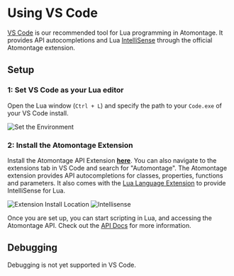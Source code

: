 # Using VS Code

[VS Code](https://code.visualstudio.com/) is our recommended tool for Lua programming in Atomontage. It provides API autocompletions and Lua [IntelliSense](https://code.visualstudio.com/docs/editor/intellisense) through the official Atomontage extension.

## Setup

### 1: Set VS Code as your Lua editor
Open the Lua window (`Ctrl + L`) and specify the path to your `Code.exe` of your VS Code install.

![Set the Environment](/img/setVSCode.PNG) 

### 2: Install the Atomontage Extension

Install the Atomontage API Extension [**here**](https://marketplace.visualstudio.com/items?itemName=AtomontageInc.vscode-atomontage-lua). You can also navigate to the extensions tab in VS Code and search for "Automontage". The Atomontage extension provides API autocompletions for classes, properties, functions and parameters. 
It also comes with the [Lua Language Extension](https://marketplace.visualstudio.com/items?itemName=sumneko.lua) to provide IntelliSense for Lua.

<div className="image-row">
  <img className="img-small" src="/img/extensionVSCode.png" alt="Extension Install Location" />
  <img className="img-large" src="/img/intellisense.gif" alt="Intellisense" />
</div>

Once you are set up, you can start scripting in Lua, and accessing the Atomontage API. Check out the [API Docs](https://atomontagedocs.netlify.app/api/intro) for more information.

## Debugging

Debugging is not yet supported in VS Code.